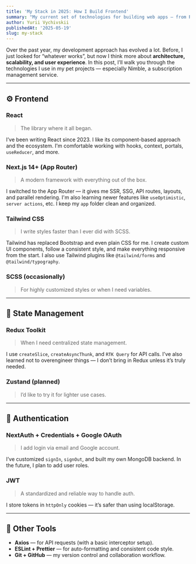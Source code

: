 ```yaml
---
title: 'My Stack in 2025: How I Build Frontend'
summary: "My current set of technologies for building web apps — from React and Next.js to Tailwind, Redux, and JWT. In this post, I'll share what I use in my projects, why I chose these tools, and what I plan to learn next."
author: Yurii Vychivskii
publishedAt: '2025-05-19'
slug: my-stack
---
```


Over the past year, my development approach has evolved a lot. Before, I just looked for “whatever works”, but now I think more about **architecture, scalability, and user experience**. In this post, I’ll walk you through the technologies I use in my pet projects — especially Nimble, a subscription management service.

---

## ⚙️ Frontend

### **React**

> The library where it all began.

I’ve been writing React since 2023. I like its component-based approach and the ecosystem. I'm comfortable working with hooks, context, portals, `useReducer`, and more.

### **Next.js 14+ (App Router)**

> A modern framework with everything out of the box.

I switched to the App Router — it gives me SSR, SSG, API routes, layouts, and parallel rendering. I'm also learning newer features like `useOptimistic`, `server actions`, etc. I keep my `app` folder clean and organized.

### **Tailwind CSS**

> I write styles faster than I ever did with SCSS.

Tailwind has replaced Bootstrap and even plain CSS for me. I create custom UI components, follow a consistent style, and make everything responsive from the start. I also use Tailwind plugins like `@tailwind/forms` and `@tailwind/typography`.

### **SCSS (occasionally)**

> For highly customized styles or when I need variables.

---

## 🧠 State Management

### **Redux Toolkit**

> When I need centralized state management.

I use `createSlice`, `createAsyncThunk`, and `RTK Query` for API calls. I’ve also learned not to overengineer things — I don’t bring in Redux unless it’s truly needed.

### **Zustand (planned)**

> I’d like to try it for lighter use cases.

---

## 🔐 Authentication

### **NextAuth + Credentials + Google OAuth**

> I add login via email and Google account.

I’ve customized `signIn`, `signOut`, and built my own MongoDB backend. In the future, I plan to add user roles.

### **JWT**

> A standardized and reliable way to handle auth.

I store tokens in `httpOnly` cookies — it’s safer than using localStorage.

---

## 🧰 Other Tools

- **Axios** — for API requests (with a basic interceptor setup).
- **ESLint + Prettier** — for auto-formatting and consistent code style.
- **Git + GitHub** — my version control and collaboration workflow.
